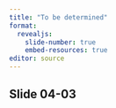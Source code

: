 ```yaml
---
title: "To be determined"
format: 
  revealjs:
    slide-number: true
    embed-resources: true
editor: source
---
```


## Slide 04-03

::: notes

:::

